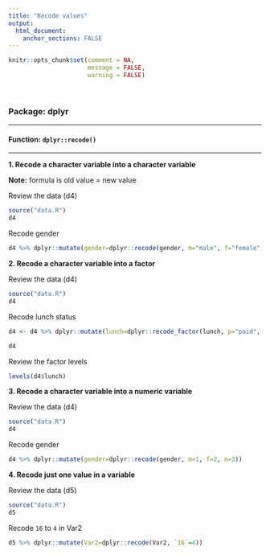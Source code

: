 ```yaml
---
title: "Recode values"
output: 
  html_document:
    anchor_sections: FALSE
---
```


```r
knitr::opts_chunk$set(comment = NA,
                      message = FALSE,
                      warning = FALSE)
```

<br>

### Package: dplyr

---

#### Function: `dplyr::recode()`

---

**1\. Recode a character variable into a character variable**

**Note:** formula is old value = new value

Review the data (d4)

```r

source("data.R")
d4

```

Recode gender

```r

d4 %>% dplyr::mutate(gender=dplyr::recode(gender, m="male", f="female", n="nonbinary"))

```

**2\. Recode a character variable into a factor**

Review the data (d4)

```r

source("data.R")
d4

```

Recode lunch status

```r

d4 <- d4 %>% dplyr::mutate(lunch=dplyr::recode_factor(lunch, p="paid", r="reduced", f="free"))

d4

```

Review the factor levels

```r

levels(d4$lunch)

```

**3\. Recode a character variable into a numeric variable**

Review the data (d4)

```r

source("data.R")
d4

```

Recode gender

```r

d4 %>% dplyr::mutate(gender=dplyr::recode(gender, m=1, f=2, n=3))

```


**4\. Recode just one value in a variable**

Review the data (d5)

```r

source("data.R")
d5

```

Recode `16` to `4` in Var2

```r

d5 %>% dplyr::mutate(Var2=dplyr::recode(Var2, `16`=4))

```

